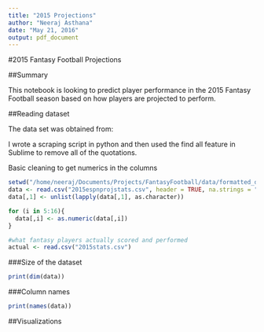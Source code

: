 ```yaml
---
title: "2015 Projections"
author: "Neeraj Asthana"
date: "May 21, 2016"
output: pdf_document
---
```


#2015 Fantasy Football Projections

##Summary

This notebook is looking to predict player performance in the 2015 Fantasy Football season based on how players are projected to perform. 

##Reading dataset

The data set was obtained from:

I wrote a scraping script in python and then used the find all feature in Sublime to remove all of the quotations.

Basic cleaning to get numerics in the columns

```r
setwd("/home/neeraj/Documents/Projects/FantasyFootball/data/formatted_data")
data <- read.csv("2015espnprojstats.csv", header = TRUE, na.strings = "--")
data[,1] <- unlist(lapply(data[,1], as.character))

for (i in 5:16){
  data[,i] <- as.numeric(data[,i])
}

#what fantasy players actually scored and performed
actual <- read.csv("2015stats.csv")
```

###Size of the dataset

```r
print(dim(data))
```

###Column names

```r
print(names(data))
```

##Visualizations

